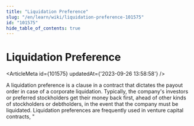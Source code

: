 ```yaml
---
title: "Liquidation Preference"
slug: "/en/learn/wiki/liquidation-preference-101575"
id: "101575"
hide_table_of_contents: true
---
```



# Liquidation Preference

<ArticleMeta id={101575} updatedAt={'2023-09-26 13:58:58'} />
<div className='border-solid border-b border-t-0 my-4 border-[var(--ifm-color-gray-300)]' />

A liquidation preference is a clause in a contract that dictates the payout order in case of a corporate liquidation. Typically, the company's investors or preferred stockholders get their money back first, ahead of other kinds of stockholders or debtholders, in the event that the company must be liquidated. Liquidation preferences are frequently used in venture capital contracts, "
